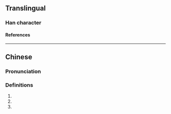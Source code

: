 {{character info/new}}
==Translingual==

===Han character===
{{Han char|rn=94|rad=犬|as=10|sn=13|four=47247|canj=KHHXE|ids=⿰犭叟}}

====References====
{{Han ref|kx=0716.230|dkj=20588|dj=1128.110|hdz=21362.160|uh=7340}}

----

==Chinese==
{{zh-forms}}

===Pronunciation===
{{zh-pron
|m=sōu
|c=sau1
|cat=n,v
}}

===Definitions===
{{zh-hanzi}}

# {{zh-used|獶獀}}
# {{zh-alt-form|蒐|([[spring]]) [[hunting]]}}
# {{zh-alt-form|搜|to [[choose]]; to [[look for]]}}